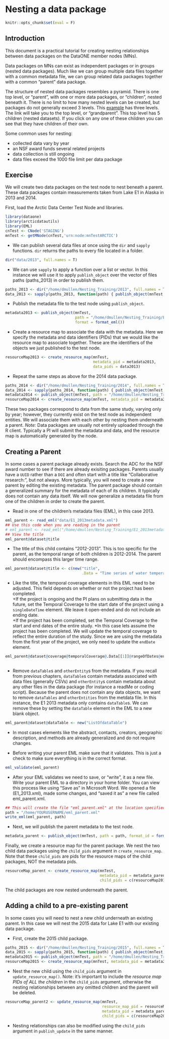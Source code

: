 # Nesting a data package

```r
knitr::opts_chunk$set(eval = F)
```

## Introduction  

This document is a practical tutorial for creating nesting relationships between data packages on the DataONE member nodes (MNs).  

Data packages on MNs can exist as independent packages or in groups (nested data packages). Much like we can group multiple data files together with a common metadata file, we can group related data packages together with a common "parent" data package.  

The structure of nested data packages resembles a pyramid. There is one top level, or "parent", with one or more data packages, or "children", nested beneath it. There is no limit to how many nested levels can be created, but packages do not generally exceed 3 levels. This [example](https://arcticdata.io/catalog/#view/urn:uuid:b0eef8b3-5f8a-4799-b823-eebcbee047e3) has three levels. The link will take you to the top level, or "grandparent". This top level has 5 children (nested datasets). If you click on any one of these children you can see that they have children of their own.      

Some common uses for nesting:  

* collected data vary by year
* an NSF award funds several related projects 
* data collection is still ongoing 
* data files exceed the 1000 file limit per data package

## Exercise
  
We will create two data packages on the test node to nest beneath a parent. These data packages contain measurements taken from Lake E1 in Alaska in 2013 and 2014.  

First, load the Arctic Data Center Test Node and libraries.
  
```r
library(dataone)
library(arcticdatautils)
library(EML)
cnTest <- CNode('STAGING')
mnTest <- getMNode(cnTest,'urn:node:mnTestARCTIC')
```

* We can publish several data files at once using the `dir` and `sapply` functions.  `dir` returns the paths to every file located in a folder.  
  
```r
dir("data/2013", full.names = T)
```
  
* We can use `sapply` to apply a function over a list or vector. In this instance we will use it to apply `publish_object` over the vector of files paths (paths_2013) in order to publish them.
  
```r
paths_2013 <- dir("/home/dmullen/Nesting_Training/2013", full.names = T)
data_2013 <- sapply(paths_2013, function(path) { publish_object(mnTest, path, format = "text/csv") })
```

* Publish the metadata file to the test node using `publish_object`.
  
```r
metadata2013 <- publish_object(mnTest,
                               path = "/home/dmullen/Nesting_Training/E1_2013metadata.xml",
                               format = format_eml())
```
  
* Create a resource map to associate the data with the metadata. Here we specify the metadata and data identifiers (PIDs) that we would like the resource map to associate together. These are the identifiers of the objects we just published to the test node.  
  
```r
resourceMap2013 <- create_resource_map(mnTest,
                                       metadata_pid = metadata2013,
                                       data_pids = data2013)
```
  
* Repeat the same steps as above for the 2014 data package. 
  
```r
paths_2014 <- dir("/home/dmullen/Nesting_Training/2014", full.names = T)
data_2014 <- sapply(paths_2014, function(path) { publish_object(mnTest, path, format = "text/csv") })
metadata2014 <- publish_object(mnTest, path = "/home/dmullen/Nesting_Training/E1_2014metadata.xml", format = format_eml())
resourceMap2014 <- create_resource_map(mnTest, metadata_pid = metadata2014, data_pids = data2014)
```

These two packages correspond to data from the same study, varying only by year; however, they currently exist on the test node as independent entities. We will associate them with each other by nesting them underneath a parent. *Note:* Data packages are usually not entirely uploaded through the R client. Typically a PI will submit the metadata and data, and the resource map is automatically generated by the node.    
  
## Creating a Parent  
In some cases a parent package already exists. Search the ADC for the NSF award number to see if there are already exisiting packages. Parents usually have a `UUID` rather than a `DOI` and often start with a title like "Collaborative research:", but not always. More typically, you will need to create a new parent by editing the existing metadata. The parent package should contain a generalized summary for the metadata of each of its children. It typically does not contain any data itself. We will now generalize a metadata file from one of the children in order to create the parent.  

* Read in one of the children's metadata files (EML), in this case 2013.  
  
```r
eml_parent <- read_eml("data/E1_2013metadata.xml")
## Use this code when you are reading in the parent 
# eml_parent <- read_eml("/home/dmullen/Nesting_Training/E1_2013metadata.xml")
## View the title 
eml_parent@dataset@title
```
  
* The title of this child contains "2012-2013". This is too specific for the parent, as the temporal range of both children is 2012-2014. The parent should encompass this larger time range. 
  
```r
eml_parent@dataset@title <- c(new("title",
                                  .Data = "Time series of water temperature, specific conductance, and oxygen from Lake E1, North Slope, Alaska, 2012-2014"))
```
  
* Like the title, the temporal coverage elements in this EML need to be adjusted. This field depends on whether or not the project has been completed.  
+If the project is ongoing and the PI plans on submitting data in the future, set the Temporal Coverage to the start date of the project using a `singleDateTime` element.  We leave it open-ended and do not include an ending date.  
+If the project has been completed, set the Temporal Coverage to the start and end dates of the entire study. *In this case lets assume the project has been completed. We will update the temporal coverage to reflect the entire duration of the study. Since we are using the metadata from the first year of the project, we only need to update the `endDate` element.  

```r
eml_parent@dataset@coverage@temporalCoverage@.Data[[1]]@rangeOfDates@endDate@calendarDate <- new("calendarDate",
                                                                                                 "2014-09-20")
```
  
* Remove `dataTable`s and `otherEntity`s from the metadata. If you recall from previous chapters, `dataTable`s contain metadata associated with data files (generally CSVs) and `otherEntity`s contain metadata about any other files in the data package (for instance a readMe or coding script). Because the parent does not contain any data objects, we want to remove `dataTables` and `otherEntities` from the metdata file. In this instance, the E1 2013 metadata only contains `dataTable`s. We can remove these by setting the `dataTable` element in the EML to a new blank object.  
  
```r
eml_parent@dataset@dataTable <- new("ListOfdataTable")
```

* In most cases elements like the abstract, contacts, creators, geographic description, and methods are already generalized and do not require changes.  
  
* Before writing your parent EML make sure that it validates. This is just a check to make sure everything is in the correct format.  
  
```r
eml_validate(eml_parent)
```
  
* After your EML validates we need to save, or "write", it as a new file. Write your parent EML to a directory in your home folder. You can view this process like using "Save as" in Microsoft Word. We opened a file (E1_2013.xml), made some changes, and "saved it as" a new file called eml_parent.xml.  
  
```r
## This will create the file "eml_parent.xml" at the location specified by path
path = "/home/YOURUSERNAME/eml_parent.xml"
write_eml(eml_parent, path)
```
  
* Next, we will publish the parent metadata to the test node.  
  
```r
metadata_parent <- publish_object(mnTest, path = path, format_id = format_eml())
```
  
Finally, we create a resource map for the parent package. We nest the two child data packages using the `child_pids` argument in `create_resource_map`.  Note that these `child_pids` are pids for the resource maps of the child packages, NOT the metadata pids.
  
```r
resourceMap_parent <- create_resource_map(mnTest, 
                                          metadata_pid = metadata_parent,
                                          child_pids = c(resourceMap2013, resourceMap2014))
```
  
The child packages are now nested underneath the parent.  
  
## Adding a child to a pre-existing parent 
In some cases you will need to nest a new child underneath an existing parent. In this case we will nest the 2015 data for Lake E1 with our existing data package.  

* First, create the 2015 child package.  
  
```r
paths_2015 <- dir("/home/dmullen/Nesting_Training/2015", full.names = T)
data_2015 <- sapply(paths_2015, function(path) { publish_object(mnTest, path, format = "text/csv") })
metadata2015 <- publish_object(mnTest, path = "/home/dmullen/Nesting_Training/E1_2015metadata.xml", format = format_eml())
resourceMap2015 <- create_resource_map(mnTest, metadata_pid = metadata2015, data_pids = data2015)
```
  
* Nest the new child using the `child_pids` argument in `update_resource_map()`. Note: it's important to include the *resource map PIDs of ALL the children* in the `child_pids` argument, otherwise the nesting relationships between any omitted children and the parent will be deleted.  
  
```r
resourceMap_parent2 <- update_resource_map(mnTest, 
                                           resource_map_pid = resourceMap_parent,
                                           metadata_pid = metadata_parent,
                                           child_pids = c(resourceMap2013, resourceMap2014, resourceMap2015))
```
  
* Nesting relationships can also be modified using the `child_pids` argument in `publish_update` in the same manner.